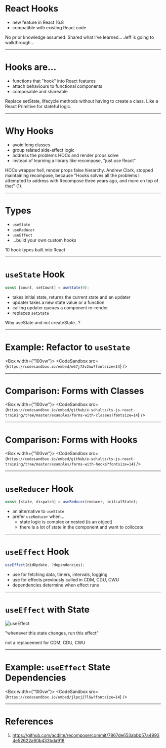 

# React Hooks

- new feature in React 16.8
- compatible with existing React code

<Notes>
  No prior knowledge assumed. Shared what I've learned... Jeff is going to
  walkthrough...
</Notes>

---

# Hooks are...

- functions that "hook" into React features
- attach behaviours to functional components
- composable and shareable

<Notes>
  Replace setState, lifecycle methods without having to create a class. Like a
  React Primitive for stateful logic.
</Notes>

---

# Why Hooks

- avoid long classes
- group related side-effect logic
- address the problems HOCs and render props solve
- instead of learning a library like recompose, "just use React"

<Notes>
  HOCs wrapper hell, render props false hierarchy. Andrew Clark, stopped
  maintaining recompose, because "Hooks solves all the problems I attempted to
  address with Recompose three years ago, and more on top of that" (1).
</Notes>

---

# Types

- `useState`
- `useReducer`
- `useEffect`
- ...build your own custom hooks

<Notes>10 hook types built into React</Notes>

---

# `useState` Hook

```js
const [count, setCount] = useState(0);
```

- takes initial state, returns the current state and an updater
- updater takes a new state value or a function
- calling updater queues a component re-render
- replaces `setState`

<Notes>Why useState and not createState...?</Notes>

---

# Example: Refactor to `useState`

<Box width={"100vw"}>
  <CodeSandbox src={`https://codesandbox.io/embed/w67j72v2mw?fontsize=14`} />
</Box>

---

# Comparison: Forms with Classes

<Box width={"100vw"}>
  <CodeSandbox
    src={`https://codesandbox.io/embed/github/e-schultz/ts-js-react-training/tree/master/examples/forms-with-classes?fontsize=14`}
  />
</Box>

---

# Comparison: Forms with Hooks

<Box width={"100vw"}>
  <CodeSandbox
    src={`https://codesandbox.io/embed/github/e-schultz/ts-js-react-training/tree/master/examples/forms-with-hooks?fontsize=14`}
  />
</Box>

---

# `useReducer` Hook

```js
const [state, dispatch] = useReducer(reducer, initialState);
```

- an alternative to `useState`
- prefer `useReducer` when...
  - state logic is complex or nested (is an object)
  - there is a lot of state in the component and want to collocate

---

# `useEffect` Hook

```js
useEffect(didUpdate, ?dependencies);
```

- use for fetching data, timers, intervals, logging
- use for effects previously called in CDM, CDU, CWU
- dependencies determine when effect runs

---

# `useEffect` with State

![useEffect](/use-effect.png "Ryan Florence useEffect")

"whenever this state changes, run this effect"

<Notes>not a replacement for CDM, CDU, CWU</Notes>

---

# Example: `useEffect` State Dependencies

<Box width={"100vw"}>
  <CodeSandbox src={`https://codesandbox.io/embed/jlpxj27l6w?fontsize=14`} />
</Box>

---

# References

1. https://github.com/acdlite/recompose/commit/7867de653abbb57a49934e52622a60b433bda918

